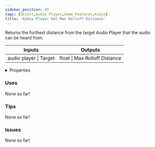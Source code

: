 ```yaml
---
sidebar_position: 43
tags: [Object,Audio Player,Game Features,Audio]
title: 'Audio Player Get Max Rolloff Distance'
---
```


Returns the furthest distance from the target Audio Player that the audio can be heard from.



<IChip uuid="2db28fb7-0edb-4f09-8d74-ed5614dfaf11"/>

<table><thead><tr><th>Inputs</th><th>Outputs</th></tr></thead><tbody><tr><td>audio player | Target</td><td>float | Max Rolloff Distance</td></tr></tbody></table>

<details>
  <summary>Properties</summary>
  <div>
    <div>
    <table>
      <tbody>
        <tr>
          <td>Is beta required?</td>
          <td>No</td>
        </tr>
        <tr>
          <td>Is chip a trolling risk?</td>
          <td>No</td>
        </tr>
        <tr>
          <td>Is chip a role assignment risk?</td>
          <td>No</td>
        </tr>
        <tr>
          <td>Chip UUID</td>
          <td>2db28fb7-0edb-4f09-8d74-ed5614dfaf11</td>
        </tr>
        <tr>
          <td>Room availability</td>
          <td>Available everywhere</td>
        </tr>
      </tbody>
    </table>
    </div>
  </div>
</details>

### Uses

None so far!

### Tips

None so far!

### Issues

None so far!